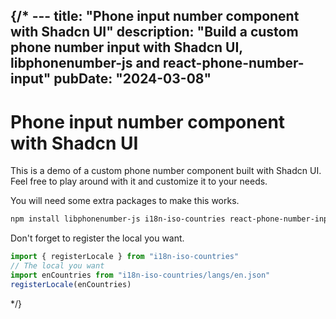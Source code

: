 {/* ---
title: "Phone input number component with Shadcn UI"
description: "Build a custom phone number input with Shadcn UI, libphonenumber-js and react-phone-number-input"
pubDate: "2024-03-08"
---


# Phone input number component with Shadcn&nbsp;UI

This is a demo of a custom phone number component built with Shadcn UI. Feel free to play around with it and customize it to your needs.

<div class="not-prose">
  <SocialLink
    href="https://github.com/armandsalle/my-site/tree/main/src/react/phone-input/index.tsx"
    title="Github"
    username="Get the code here"
    logoUrl="https://github.githubassets.com/favicons/favicon.svg"
  ></SocialLink>
</div>

You will need some extra packages to make this works.

```bash
npm install libphonenumber-js i18n-iso-countries react-phone-number-input
```

Don't forget to register the local you want.

```javascript
import { registerLocale } from "i18n-iso-countries"
// The local you want
import enCountries from "i18n-iso-countries/langs/en.json"
registerLocale(enCountries)
```

<PhoneInputShadcnUiPhoneInput client:load /> */}
